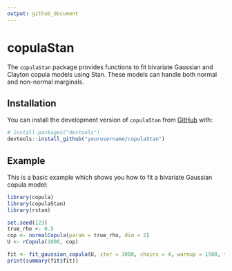 ```yaml
---
output: github_document
---
```


# copulaStan

<!-- badges: start -->
<!-- badges: end -->

The `copulaStan` package provides functions to fit bivariate Gaussian and Clayton copula models using Stan. These models can handle both normal and non-normal marginals. 

## Installation

You can install the development version of `copulaStan` from [GitHub](https://github.com/benlug/copulaStan) with:

```r
# install.packages("devtools")
devtools::install_github("yourusername/copulaStan")
```

## Example

This is a basic example which shows you how to fit a bivariate Gaussian copula model:

```r
library(copula)
library(copulaStan)
library(rstan)

set.seed(123)
true_rho <- 0.5
cop <- normalCopula(param = true_rho, dim = 2)
U <- rCopula(1000, cop)

fit <- fit_gaussian_copula(U, iter = 3000, chains = 4, warmup = 1500, thin = 1, seed = 123, control = list(adapt_delta = 0.95, max_treedepth = 10), cores = 4)
print(summary(fit$fit))
```

